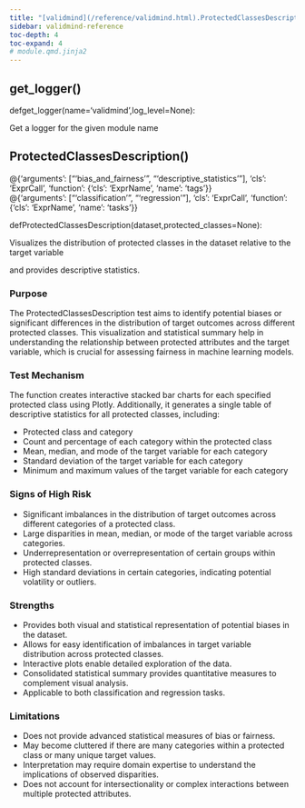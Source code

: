 ```yaml
---
title: "[validmind](/reference/validmind.html).ProtectedClassesDescription"
sidebar: validmind-reference
toc-depth: 4
toc-expand: 4
# module.qmd.jinja2
---
```


## get_logger<span class='muted'>()</span>

<!-- signatures.jinja2 -->

::: {.signature}

<span class="kw">def</span><span class="name">get_logger</span>(<span class="params"><span class="n">name</span><span class="o">=</span><span class="s1">'validmind'</span><span class="muted">,</span></span><span class="params"><span class="n">log_level</span><span class="o">=</span><span class="kc">None</span></span>):

:::

<!-- docstring.jinja2 -->

Get a logger for the given module name

<!-- function.qmd.jinja2 -->

## ProtectedClassesDescription[()]{.muted}

<!-- signatures.jinja2 -->

::: {.signature}

<div class="decorator">@<!-- types.jinja2 - format_type --><span class="n">{'arguments': ["'bias_and_fairness'", "'descriptive_statistics'"], 'cls': 'ExprCall', 'function': {'cls': 'ExprName', 'name': 'tags'}}</span></div><div class="decorator">@<!-- types.jinja2 - format_type --><span class="n">{'arguments': ["'classification'", "'regression'"], 'cls': 'ExprCall', 'function': {'cls': 'ExprName', 'name': 'tasks'}}</span></div>
<span class="kw">def</span><span class="name">ProtectedClassesDescription</span>(<span class="params"><span class="n">dataset</span><span class="muted">,</span></span><span class="params"><span class="n">protected_classes</span><span class="o">=</span><span class="kc">None</span></span>):

:::

<!-- docstring.jinja2 -->

Visualizes the distribution of protected classes in the dataset relative to the target variable

and provides descriptive statistics.

### Purpose

The ProtectedClassesDescription test aims to identify potential biases or significant differences in the distribution of target outcomes across different protected classes. This visualization and statistical summary help in understanding the relationship between protected attributes and the target variable, which is crucial for assessing fairness in machine learning models.

### Test Mechanism

The function creates interactive stacked bar charts for each specified protected class using Plotly. Additionally, it generates a single table of descriptive statistics for all protected classes, including:

- Protected class and category
- Count and percentage of each category within the protected class
- Mean, median, and mode of the target variable for each category
- Standard deviation of the target variable for each category
- Minimum and maximum values of the target variable for each category

### Signs of High Risk

- Significant imbalances in the distribution of target outcomes across different categories of a protected class.
- Large disparities in mean, median, or mode of the target variable across categories.
- Underrepresentation or overrepresentation of certain groups within protected classes.
- High standard deviations in certain categories, indicating potential volatility or outliers.

### Strengths

- Provides both visual and statistical representation of potential biases in the dataset.
- Allows for easy identification of imbalances in target variable distribution across protected classes.
- Interactive plots enable detailed exploration of the data.
- Consolidated statistical summary provides quantitative measures to complement visual analysis.
- Applicable to both classification and regression tasks.

### Limitations

- Does not provide advanced statistical measures of bias or fairness.
- May become cluttered if there are many categories within a protected class or many unique target values.
- Interpretation may require domain expertise to understand the implications of observed disparities.
- Does not account for intersectionality or complex interactions between multiple protected attributes.
